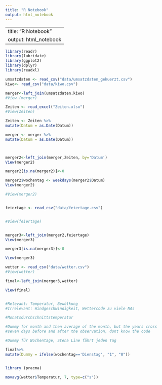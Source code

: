 ```yaml
---
title: "R Notebook"
output: html_notebook
---
```

---
title: "R Notebook"
output: html_notebook
---


```r
library(readr)
library(lubridate)
library(ggplot2)
library(dplyr)
library(readxl)

umsatzdaten <- read_csv("data/umsatzdaten_gekuerzt.csv")
kiwo<- read_csv("data/kiwo.csv")

merger<-left_join(umsatzdaten,kiwo)
#View (merger)

Zeiten <- read_excel("Zeiten.xlsx")
#View(Zeiten)

Zeiten <- Zeiten %>% 
mutate(Datum = as.Date(Datum)) 

merger <- merger %>% 
mutate(Datum = as.Date(Datum)) 



merger2<-left_join(merger,Zeiten, by='Datum')
View(merger2)

merger2[is.na(merger2)]<-0

merger2$wochentag <- weekdays(merger2$Datum)
View(merger2)

#View(merger2)


feiertage <- read_csv("data/feiertage.csv")


#View(feiertage)


merger3<-left_join(merger2,feiertage)
View(merger3)

merger3[is.na(merger3)]<-0

View(merger3)


```


```r

wetter <- read_csv("data/wetter.csv")
#View(wetter)

final<-left_join(merger3,wetter)

View(final)


#Relevant: Temperatur, Bewölkung
#Irrelevant: Windgeschwindigkeit, Wettercode zu viele NAs

#Monatsdurchschnittstemperatur

#Dummy for month and then average of the month, but the years cross
#seven days before and after the observation, dont know the code


```


```r

#Dummy für Wochentage, Stena Line fährt jeden Tag

final%>%
mutate(Dummy = ifelse(wochentag=='Dienstag', "1", "0"))


library (pracma)

movavg(wetter$Temperatur, 7, type=c("s"))



```